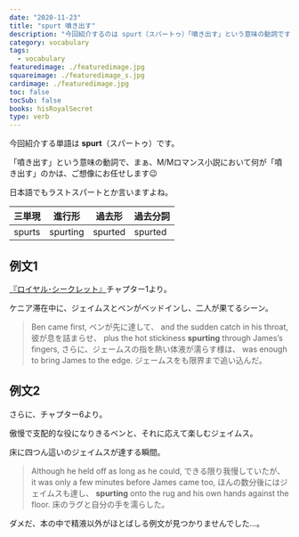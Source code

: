 ```yaml
---
date: "2020-11-23"
title: "spurt 噴き出す"
description: "今回紹介するのは spurt（スパートゥ）「噴き出す」という意味の動詞です。例文は『ロイヤル･シークレット』より"
category: vocabulary
tags:
  - vocabulary
featuredimage: ./featuredimage.jpg
squareimage: ./featuredimage_s.jpg
cardimage: ./featuredimage.jpg
toc: false
tocSub: false
books: hisRoyalSecret
type: verb
---
```



今回紹介する単語は __spurt__（スパートゥ）です。

「噴き出す」という意味の動詞で、まぁ、M/Mロマンス小説において何が「噴き出す」のかは、ご想像にお任せします😉

日本語でもラストスパートとか言いますよね。

|三単現|進行形|過去形|過去分詞|
|---|---|---|---|
|spurts|spurting|spurted|spurted|

## 例文1

[『ロイヤル･シークレット』](https://amzn.to/3i5aiLY)チャプター1より。

ケニア滞在中に、ジェイムスとベンがベッドインし、二人が果てるシーン。

<Blockquote book srcBook="hisRoyalSecret" lang="en" chapter="1">
Ben came first,
<span>ベンが先に達して、</span>
and the sudden catch in his throat,
<span>彼が息を詰まらせ、</span>
plus the hot stickiness <strong>spurting</strong> through James’s fingers,
<span>さらに、ジェームスの指を熱い体液が濡らす様は、</span>
was enough to bring James to the edge.
<span>ジェームスをも限界まで追い込んだ。</span>
</Blockquote>

## 例文2

さらに、チャプター6より。

傲慢で支配的な役になりきるベンと、それに応えて楽しむジェイムス。

床に四つん這いのジェイムスが達する瞬間。

<Blockquote book srcBook="hisRoyalSecret" lang="en" chapter="6">
Although he held off as long as he could,
<span>できる限り我慢していたが、</span>
it was only a few minutes before James came too,
<span>ほんの数分後にはジェイムスも達し、</span>
<strong>spurting</strong> onto the rug and his own hands against the floor.
<span>床のラグと自分の手を濡らした。</span>
</Blockquote>

ダメだ、本の中で精液以外がほとばしる例文が見つかりませんでした…。

<VocabularyFooter book="hisRoyalSecret" />
